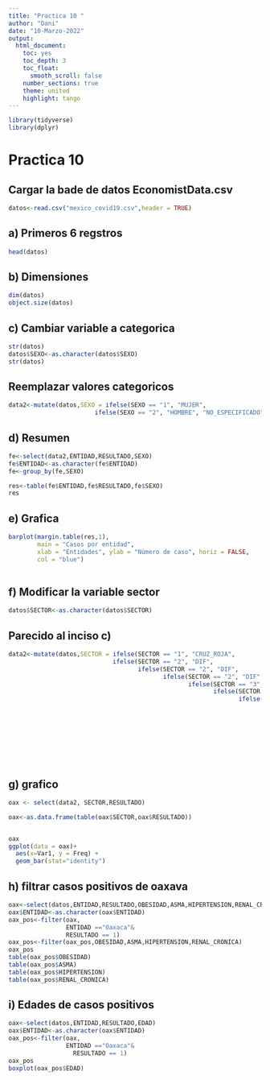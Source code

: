 ```yaml
---
title: "Practica 10 "
author: "Dani"
date: "10-Marzo-2022"
output: 
  html_document:
    toc: yes
    toc_depth: 3
    toc_float:
      smooth_scroll: false
    number_sections: true
    theme: united 
    highlight: tango
---
```

```r
library(tidyverse)
library(dplyr)

```
# Practica 10
## Cargar la bade de datos EconomistData.csv
```r
datos<-read.csv("mexico_covid19.csv",header = TRUE)
```

## a) Primeros 6 regstros
```r
head(datos)

```
## b) Dimensiones
```r
dim(datos)
object.size(datos)

```
## c) Cambiar variable a categorica
```r
str(datos)
datos$SEXO<-as.character(datos$SEXO)
str(datos)

```
## Reemplazar valores categoricos
```r
data2<-mutate(datos,SEXO = ifelse(SEXO == "1", "MUJER",
                        ifelse(SEXO == "2", "HOMBRE", "NO_ESPECIFICADO")))

```
## d) Resumen
```r
fe<-select(data2,ENTIDAD,RESULTADO,SEXO)
fe$ENTIDAD<-as.character(fe$ENTIDAD)
fe<-group_by(fe,SEXO)

res<-table(fe$ENTIDAD,fe$RESULTADO,fe$SEXO)                   
res

```
## e) Grafica
```r
barplot(margin.table(res,1),
        main = "Casos por entidad",
        xlab = "Entidades", ylab = "Número de caso", horiz = FALSE,
        col = "blue")
        
```
## f) Modificar la variable sector
```r
datos$SECTOR<-as.character(datos$SECTOR)


```
##  Parecido al inciso c) 
```r
data2<-mutate(datos,SECTOR = ifelse(SECTOR == "1", "CRUZ_ROJA",
                             ifelse(SECTOR == "2", "DIF", 
                                    ifelse(SECTOR == "2", "DIF", 
                                           ifelse(SECTOR == "2", "DIF", 
                                                  ifelse(SECTOR == "3", "ESTATAL", 
                                                         ifelse(SECTOR == "4", "ESTATAL", 
                                                                ifelse(SECTOR == "5", "IMSS_BIENESTAR",  
                                                                       ifelse(SECTOR == "6", "ISSSTE", 
                                                                              ifelse(SECTOR == "7", "MUNICIPAL", 
                                                                                     ifelse(SECTOR == "8", "PEMEX", 
                                                                                            ifelse(SECTOR == "9", "PRIVADA", 
                                                                                                   ifelse(SECTOR == "10", "SEDENA", 
                                                                                                          ifelse(SECTOR == "11", "SEMAR", 
                                                                                                                 ifelse(SECTOR == "12", "SSA", 
                                                                                                                        ifelse(SECTOR == "13", "UNIVERSITARIO", "NO_ESPECIFICADO"))))))))))))))))


```
## g) grafico
```r
oax <- select(data2, SECTOR,RESULTADO)

oax<-as.data.frame(table(oax$SECTOR,oax$RESULTADO))


oax
ggplot(data = oax)+
  aes(x=Var1, y = Freq) + 
  geom_bar(stat="identity")

```
## h) filtrar casos positivos de oaxava
```r
oax<-select(datos,ENTIDAD,RESULTADO,OBESIDAD,ASMA,HIPERTENSION,RENAL_CRONICA)
oax$ENTIDAD<-as.character(oax$ENTIDAD)
oax_pos<-filter(oax,
                ENTIDAD =="Oaxaca"&
                RESULTADO == 1)
oax_pos<-filter(oax_pos,OBESIDAD,ASMA,HIPERTENSION,RENAL_CRONICA)
oax_pos
table(oax_pos$OBESIDAD)
table(oax_pos$ASMA)
table(oax_pos$HIPERTENSION)
table(oax_pos$RENAL_CRONICA)

```
## i) Edades de casos positivos 
```r
oax<-select(datos,ENTIDAD,RESULTADO,EDAD)
oax$ENTIDAD<-as.character(oax$ENTIDAD)
oax_pos<-filter(oax,
                ENTIDAD =="Oaxaca"&
                  RESULTADO == 1)
oax_pos
boxplot(oax_pos$EDAD)

```

